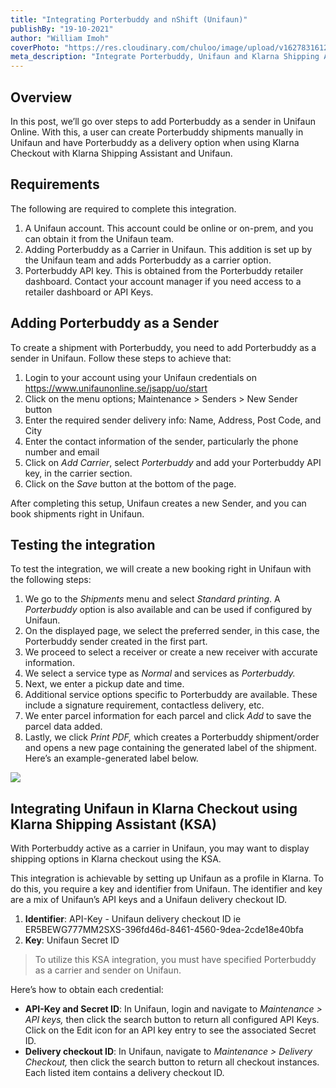 ```yaml
---
title: "Integrating Porterbuddy and nShift (Unifaun)"
publishBy: "19-10-2021"
author: "William Imoh"
coverPhoto: "https://res.cloudinary.com/chuloo/image/upload/v1627831612/samlevert-logo_oi1oue.png"
meta_description: "Integrate Porterbuddy, Unifaun and Klarna Shipping Assistant"
---
```

## Overview

In this post, we’ll go over steps to add Porterbuddy as a sender in Unifaun Online. With this, a user  can create Porterbuddy shipments manually in Unifaun and have Porterbuddy as a delivery option when using Klarna Checkout with Klarna Shipping Assistant and Unifaun.

## Requirements

The following are required to complete this integration.

1. A Unifaun account. This account could be online or on-prem, and you can obtain it from the Unifaun team.
2. Adding Porterbuddy as a Carrier in Unifaun. This addition is set up by the Unifaun team and adds Porterbuddy as a carrier option.
3. Porterbuddy API key. This is obtained from the Porterbuddy retailer dashboard. Contact your account manager if you need access to a retailer dashboard or API Keys.
## Adding Porterbuddy as a Sender

To create a shipment with Porterbuddy, you need to add Porterbuddy as a sender in Unifaun. Follow these steps to achieve that:


1. Login to your account using your Unifaun credentials on https://www.unifaunonline.se/jsapp/uo/start
2. Click on the menu options; Maintenance > Senders > New Sender button
3. Enter the required sender delivery info: Name, Address, Post Code, and City
4. Enter the contact information of the sender, particularly the phone number and email
5. Click on *Add Carrier*, select *Porterbuddy* and add your Porterbuddy API key, in the carrier section.
6. Click on the *Save* button at the bottom of the page.

After completing this setup, Unifaun creates a new Sender, and you can book shipments right in Unifaun.


## Testing the integration

To test the integration, we will create a new booking right in Unifaun with the following steps:

1. We go to the *Shipments* menu and select *Standard printing*. A *Porterbuddy* option is also available and can be used if configured by Unifaun.
2. On the displayed page, we select the preferred sender, in this case, the Porterbuddy sender created in the first part.
3. We proceed to select a receiver or create a new receiver with accurate information.
4. We select a service type as *Normal* and services as *Porterbuddy.*
5. Next, we enter a pickup date and time.
6. Additional service options specific to Porterbuddy are available. These include a signature requirement, contactless delivery, etc.
7. We enter parcel information for each parcel and click *Add* to save the parcel data added.
8. Lastly, we click *Print PDF,* which creates a Porterbuddy shipment/order and opens a new page containing the generated label of the shipment. Here’s an example-generated label below.

![](https://paper-attachments.dropbox.com/s_A3C051FC0E85418A6E295BF81B9E509BCA3A5A7D7D95F4AF773C2A73EFA63924_1634642735068_image.png)

## Integrating Unifaun in Klarna Checkout using Klarna Shipping Assistant (KSA)

With Porterbuddy active as a carrier in Unifaun, you may want to display shipping options in Klarna checkout using the KSA. 

This integration is achievable by setting up Unifaun as a profile in Klarna. To do this, you require a key and identifier from Unifaun. The identifier and key are a mix of Unifaun’s API keys and a Unifaun delivery checkout ID. 

1. **Identifier**: API-Key - Unifaun delivery checkout ID ie ER5BEWG777MM2SXS-396fd46d-8461-4560-9dea-2cde18e40bfa
2. **Key**: Unifaun Secret ID


> To utilize this KSA integration, you must have specified Porterbuddy as a carrier and sender on Unifaun.

Here’s how to obtain each credential:

- **API-Key and Secret ID**: In Unifaun, login and navigate to *Maintenance > API keys,* then click the search button to return all configured API Keys. Click on the Edit icon for an API key entry to see the associated Secret ID. 
- **Delivery checkout ID**: In Unifaun, navigate to *Maintenance > Delivery Checkout,* then click the search button to return all checkout instances. Each listed item contains a delivery checkout ID.

